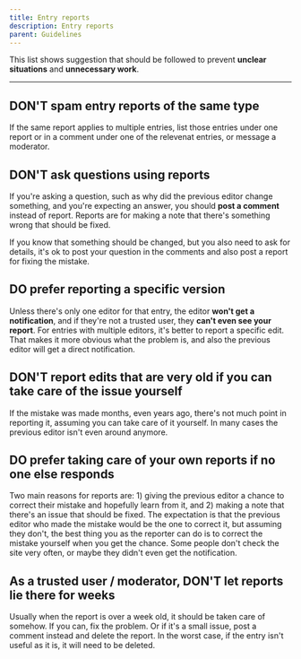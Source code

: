 ---
title: Entry reports
description: Entry reports
parent: Guidelines
---

This list shows suggestion that should be followed to prevent **unclear situations** and **unnecessary work**.

----

## DON'T spam entry reports of the same type

If the same report applies to multiple entries, list those entries under one report or in a comment under one of the relevenat entries, or message a moderator.

## DON'T ask questions using reports

If you're asking a question, such as why did the previous editor change something, and you're expecting an answer, you should **post a comment** instead of report. Reports are for making a note that there's something wrong that should be fixed.

If you know that something should be changed, but you also need to ask for details, it's ok to post your question in the comments and also post a report for fixing the mistake.

## DO prefer reporting a specific version

Unless there's only one editor for that entry, the editor **won't get a notification**, and if they're not a trusted user, they **can't even see your report**. For entries with multiple editors, it's better to report a specific edit. That makes it more obvious what the problem is, and also the previous editor will get a direct notification.

## DON'T report edits that are very old if you can take care of the issue yourself

If the mistake was made months, even years ago, there's not much point in reporting it, assuming you can take care of it yourself. In many cases the previous editor isn't even around anymore.

## DO prefer taking care of your own reports if no one else responds

Two main reasons for reports are: 1) giving the previous editor a chance to correct their mistake and hopefully learn from it, and 2) making a note that there's an issue that should be fixed. The expectation is that the previous editor who made the mistake would be the one to correct it, but assuming they don't, the best thing you as the reporter can do is to correct the mistake yourself when you get the chance. Some people don't check the site very often, or maybe they didn't even get the notification.

## As a trusted user / moderator, DON'T let reports lie there for weeks

Usually when the report is over a week old, it should be taken care of somehow. If you can, fix the problem. Or if it's a small issue, post a comment instead and delete the report. In the worst case, if the entry isn't useful as it is, it will need to be deleted.